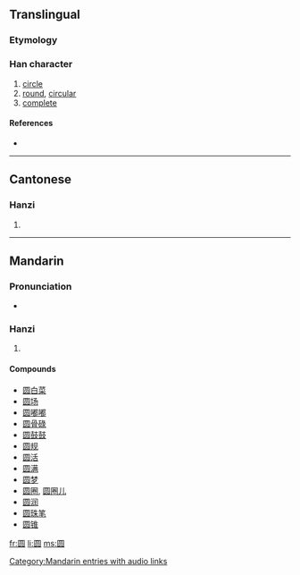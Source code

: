 {{also|圓|円}}
==Translingual==

===Etymology===
{{Han simp|圓|f=貝|t=贝}}

===Han character===
{{Han char|rn=31|rad=囗|as=07|sn=10|four=|canj=田口月人 (WRBO)}}

# [[circle]]
# [[round]], [[circular]]
# [[complete]]

====References====
* {{Han ref|kx=0219.041|hdz=10719.070|uh=5706|ud=22278}}

----

==Cantonese==

===Hanzi===
{{yue-hanzi|jyut=|y=yun4}}

# {{defn|Cantonese}}

----

==Mandarin==

===Pronunciation===
* {{audio|zh-yuán.ogg|audio}}

===Hanzi===
{{cmn-hanzi|tra=圓|pin=[[yuán]] ([[yuan2]])|wg=yüan<sup>2</sup>}}

# {{defn|Mandarin}}

====Compounds====
* [[圆白菜]]
* [[圆场]]
* [[圆嘟嘟]]
* [[圆骨碌]]
* [[圆鼓鼓]]
* [[圆规]]
* [[圆活]]
* [[圆满]]
* [[圆梦]]
* [[圆圈]], [[圆圈儿]]
* [[圆润]]
* [[圆珠笔]]
* [[圆锥]]

[[Category:Mandarin entries with audio links]]

[[fr:圆]]
[[li:圆]]
[[ms:圆]]